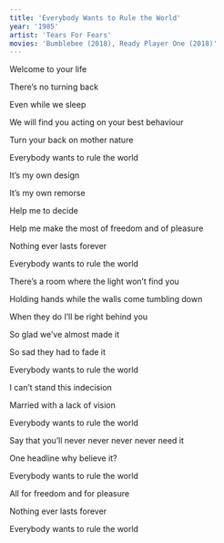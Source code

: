```yaml
---
title: 'Everybody Wants to Rule the World'
year: '1985'
artist: 'Tears For Fears'
movies: 'Bumblebee (2018), Ready Player One (2018)'
---
```


<Section>

Welcome to your life

There&rsquo;s no turning back

Even while we sleep

We will find you acting on your best behaviour

Turn your back on mother nature

Everybody wants to rule the world

</Section>

<Section>

It&rsquo;s my own design

It&rsquo;s my own remorse

Help me to decide

Help me make the most of freedom and of pleasure

Nothing ever lasts forever

Everybody wants to rule the world

</Section>

<Section>

There&rsquo;s a room where the light won&rsquo;t find you

Holding hands while the walls come tumbling down

When they do I&rsquo;ll be right behind you

So glad we&rsquo;ve almost made it

So sad they had to fade it

Everybody wants to rule the world

</Section>

<Section>

I can&rsquo;t stand this indecision

Married with a lack of vision

Everybody wants to rule the world

Say that you&rsquo;ll never never never never need it

One headline why believe it?

Everybody wants to rule the world

</Section>

<Section>

All for freedom and for pleasure

Nothing ever lasts forever

Everybody wants to rule the world

</Section>

